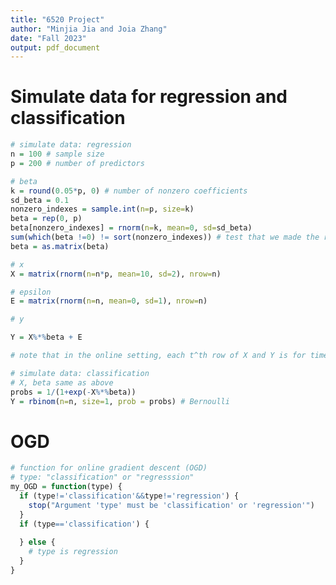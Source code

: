 ```yaml
---
title: "6520 Project"
author: "Minjia Jia and Joia Zhang"
date: "Fall 2023"
output: pdf_document
---
```


# Simulate data for regression and classification
```r
# simulate data: regression
n = 100 # sample size
p = 200 # number of predictors

# beta
k = round(0.05*p, 0) # number of nonzero coefficients
sd_beta = 0.1
nonzero_indexes = sample.int(n=p, size=k)
beta = rep(0, p)
beta[nonzero_indexes] = rnorm(n=k, mean=0, sd=sd_beta)
sum(which(beta !=0) != sort(nonzero_indexes)) # test that we made the right indexes nonzero
beta = as.matrix(beta)

# x
X = matrix(rnorm(n=n*p, mean=10, sd=2), nrow=n)

# epsilon
E = matrix(rnorm(n=n, mean=0, sd=1), nrow=n)

# y

Y = X%*%beta + E

# note that in the online setting, each t^th row of X and Y is for time t

# simulate data: classification
# X, beta same as above
probs = 1/(1+exp(-X%*%beta))
Y = rbinom(n=n, size=1, prob = probs) # Bernoulli
```

# OGD

```r
# function for online gradient descent (OGD)
# type: "classification" or "regresssion"
my_OGD = function(type) {
  if (type!='classification'&&type!='regression') {
    stop("Argument 'type' must be 'classification' or 'regression'")
  }
  if (type=='classification') {
    
  } else {
    # type is regression
  }
}


```

